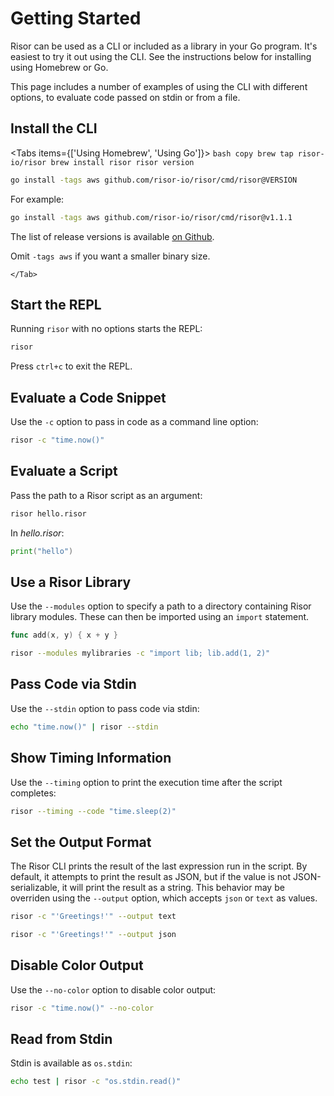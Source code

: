 
# Getting Started

Risor can be used as a CLI or included as a library in your Go program. It's
easiest to try it out using the CLI. See the instructions below for installing
using Homebrew or Go.

This page includes a number of examples of using the CLI with different options,
to evaluate code passed on stdin or from a file.

## Install the CLI

<Tabs items={['Using Homebrew', 'Using Go']}>
  <Tab>
    ```bash copy
    brew tap risor-io/risor
    brew install risor
    risor version
    ```
  </Tab>
  <Tab>
```bash copy
go install -tags aws github.com/risor-io/risor/cmd/risor@VERSION
```

For example:

```bash copy
go install -tags aws github.com/risor-io/risor/cmd/risor@v1.1.1
```

The list of release versions is available [on Github](https://github.com/risor-io/risor/releases).

Omit `-tags aws` if you want a smaller binary size.

    </Tab>

</Tabs>

## Start the REPL

Running `risor` with no options starts the REPL:

```bash copy
risor
```

Press `ctrl+c` to exit the REPL.

## Evaluate a Code Snippet

Use the `-c` option to pass in code as a command line option:

```bash copy
risor -c "time.now()"
```

## Evaluate a Script

Pass the path to a Risor script as an argument:

```bash copy
risor hello.risor
```

In _hello.risor_:

```go copy filename="hello.risor"
print("hello")
```

## Use a Risor Library

Use the `--modules` option to specify a path to a directory containing Risor
library modules. These can then be imported using an `import` statement.

```go copy filename="mylibraries/lib.risor"
func add(x, y) { x + y }
```

```bash copy
risor --modules mylibraries -c "import lib; lib.add(1, 2)"
```

## Pass Code via Stdin

Use the `--stdin` option to pass code via stdin:

```bash copy
echo "time.now()" | risor --stdin
```

## Show Timing Information

Use the `--timing` option to print the execution time after the script completes:

```bash copy
risor --timing --code "time.sleep(2)"
```

## Set the Output Format

The Risor CLI prints the result of the last expression run in the script. By
default, it attempts to print the result as JSON, but if the value is not
JSON-serializable, it will print the result as a string. This behavior may be
overriden using the `--output` option, which accepts `json` or `text` as values.

```bash copy
risor -c "'Greetings!'" --output text
```

```bash copy
risor -c "'Greetings!'" --output json
```

## Disable Color Output

Use the `--no-color` option to disable color output:

```bash copy
risor -c "time.now()" --no-color
```

## Read from Stdin

Stdin is available as `os.stdin`:

```bash copy
echo test | risor -c "os.stdin.read()"
```
